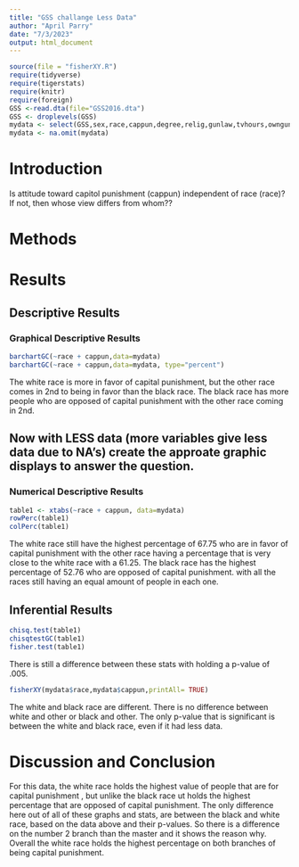 ```yaml
---
title: "GSS challange Less Data"
author: "April Parry"
date: "7/3/2023"
output: html_document
---
```








```r
source(file = "fisherXY.R")
require(tidyverse)
require(tigerstats)
require(knitr)
require(foreign)
GSS <-read.dta(file="GSS2016.dta")
GSS <- droplevels(GSS)
mydata <- select(GSS,sex,race,cappun,degree,relig,gunlaw,tvhours,owngun,age,wordsum)
mydata <- na.omit(mydata)
```

# Introduction

<!--In this section you explain what you are trying to show.  Where did the data come from?  What is the research or other question you are trying to answer?.  If you skimp in this section expect to be marked down in your grade. Paint a picture of the project a couple of paragraphs is expected!-->

Is attitude toward capitol punishment (cappun) independent of race (race)?
If not, then whose view differs from whom??

# Methods

<!--Decide on your methods:  use "variable analysis" or other appropriate descriptors.  Make sure to choose at least one graphical method and at least one numerical method. Discuss what data manipulations may be needed for example subsetting or other binning procedures and what sort of graphical displays and inferential tools will be used!-->

# Results

<!--Divide this section into two sub-sections:  One for your descriptive  results and one for your inferential results.!-->

## Descriptive Results

### Graphical Descriptive Results

<!--Graphical results here.  Make sure to show your code.  Provide appropriate labels for axes, giving units if possible, and provide a good title for the graph, too.  Use the graphical results to describe the patterns if any that exist in the data as focused toward the research question. Bottom line is to explain the features of the graph that are relevant to conforming or departing to what is expected by your null hypothesis !-->

```r
barchartGC(~race + cappun,data=mydata)
barchartGC(~race + cappun,data=mydata, type="percent")

```

The white race is more in favor of capital punishment, but the other race comes in 2nd to being in favor than the black race. The black race has more people who are opposed of capital punishment with the other race coming in 2nd.


## Now with LESS data (more variables give less data due to NA's) create the approate graphic displays to answer the question.





### Numerical Descriptive Results

<!--Numerical results go here. Use the numerical results to describe the patterns if any that exist in the data as focused toward the research question!-->



```r
table1 <- xtabs(~race + cappun, data=mydata)
rowPerc(table1)
colPerc(table1)
```

The white race still have the highest percentage of 67.75 who are in favor of capital punishment with the other race having a percentage that is very close to the white race with a 61.25. The black race has the highest percentage of 52.76 who are opposed of capital punishment. with all the races still having an equal amount of people in each one.  

## Inferential Results

<!--State hypothesis clearly.  Make sure your discussion of the inferential test covers all the aspects that the test output produces, such as test statistic, p-value etc.  Make a decision about the null hypothesis, explain the assumptions on which the selected test/procedure was based, and why the chosen procedure satisfys the assumptions and is appropriate to answer the research question!-->


```r
chisq.test(table1)
chisqtestGC(table1)
fisher.test(table1)
```

There is still a difference between these stats with holding a p-value of .005.

```r
fisherXY(mydata$race,mydata$cappun,printAll= TRUE)
```

The white and black race are different. There is no difference between white and other or black and other. The only p-value that is significant is between the white and black race, even if it had less data.

# Discussion and Conclusion

<!--Discussion and conclusion here.  If you found a relationship be sure to consider whether the relationship occurs because one of the variavbles causes the other, or whether they perhasps are related for some other reason.  Watch the chapter 6 videos from the GeorgeTown videos collection.!-->

For this data, the white race holds the highest value of people that are for capital punishment , but unlike the black race ut holds the highest percentage that are opposed of capital punishment. The only difference here out of all of these graphs and stats, are between the black and white race, based on the data above and their p-values. So there is a difference on the number 2 branch than the master and it shows the reason why. Overall the white race holds the highest percentage on both branches of being capital punishment. 
